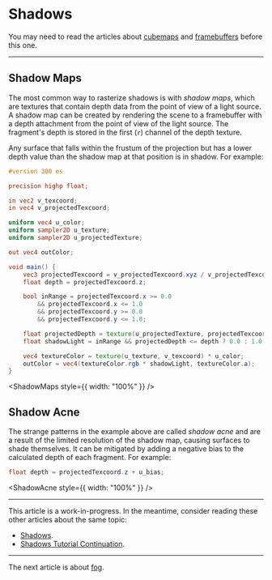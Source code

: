 # Shadows

You may need to read the articles about [cubemaps](/a/webgl/cubemaps) and [framebuffers](/a/webgl/framebuffers) before this one.

---

## Shadow Maps

The most common way to rasterize shadows is with _shadow maps_, which are textures that contain depth data from the point of view of a light source. A shadow map can be created by rendering the scene to a framebuffer with a depth attachment from the point of view of the light source. The fragment's depth is stored in the first (`r`) channel of the depth texture.

Any surface that falls within the frustum of the projection but has a lower depth value than the shadow map at that position is in shadow. For example:

```glsl
#version 300 es

precision highp float;

in vec2 v_texcoord;
in vec4 v_projectedTexcoord;

uniform vec4 u_color;
uniform sampler2D u_texture;
uniform sampler2D u_projectedTexture;

out vec4 outColor;

void main() {
	vec3 projectedTexcoord = v_projectedTexcoord.xyz / v_projectedTexcoord.w;
	float depth = projectedTexcoord.z;

	bool inRange = projectedTexcoord.x >= 0.0
		&& projectedTexcoord.x <= 1.0
		&& projectedTexcoord.y >= 0.0
		&& projectedTexcoord.y <= 1.0;

	float projectedDepth = texture(u_projectedTexture, projectedTexcoord.xy).r;
	float shadowLight = inRange && projectedDepth <= depth ? 0.0 : 1.0;

	vec4 textureColor = texture(u_texture, v_texcoord) * u_color;
	outColor = vec4(textureColor.rgb * shadowLight, textureColor.a);
}
```


<ShadowMaps style={{ width: "100%" }} />

## Shadow Acne

The strange patterns in the example above are called _shadow acne_ and are a result of the limited resolution of the shadow map, causing surfaces to shade themselves. It can be mitigated by adding a negative bias to the calculated depth of each fragment. For example:

```glsl
float depth = projectedTexcoord.z + u_bias;
```


<ShadowAcne style={{ width: "100%" }} />

---

This article is a work-in-progress. In the meantime, consider reading these other articles about the same topic:

- [Shadows](https://xem.github.io/articles/webgl-guide-part-2.html#3b).
- [Shadows Tutorial Continuation](https://github.com/gfxfundamentals/webgl2-fundamentals/issues/99).

---

The next article is about [fog](/a/webgl/fog).
